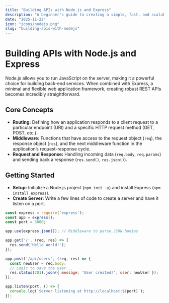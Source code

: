 ```yaml
---
title: "Building APIs with Node.js and Express"
description: "A beginner's guide to creating a simple, fast, and scalable REST API using the popular Node.js framework, Express."
date: "2025-11-22"
icon: "icons/nodejs.png"
slug: "building-apis-with-nodejs"
---
```


# Building APIs with Node.js and Express

Node.js allows you to run JavaScript on the server, making it a powerful choice for building back-end services. When combined with Express, a minimal and flexible web application framework, creating robust REST APIs becomes incredibly straightforward.

## Core Concepts
- **Routing:** Defining how an application responds to a client request to a particular endpoint (URI) and a specific HTTP request method (GET, POST, etc.).
- **Middleware:** Functions that have access to the request object (`req`), the response object (`res`), and the next middleware function in the application’s request-response cycle.
- **Request and Response:** Handling incoming data (`req.body`, `req.params`) and sending back a response (`res.send()`, `res.json()`).

## Getting Started
- **Setup:** Initialize a Node.js project (`npm init -y`) and install Express (`npm install express`).
- **Create Server:** Write a few lines of code to create a server and have it listen on a port.

```javascript
const express = require('express');
const app = express();
const port = 3000;

app.use(express.json()); // Middleware to parse JSON bodies

app.get('/', (req, res) => {
  res.send('Hello World!');
});

app.post('/api/users', (req, res) => {
  const newUser = req.body;
  // Logic to save the user...
  res.status(201).json({ message: 'User created!', user: newUser });
});

app.listen(port, () => {
  console.log(`Server listening at http://localhost:${port}`);
});